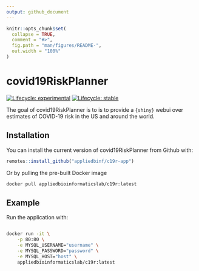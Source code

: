 ```yaml
---
output: github_document
---
```


<!-- README.md is generated from README.Rmd. Please edit that file -->

```r
knitr::opts_chunk$set(
  collapse = TRUE,
  comment = "#>",
  fig.path = "man/figures/README-",
  out.width = "100%"
)
```

# covid19RiskPlanner

<!-- badges: start -->
[![Lifecycle: experimental](https://img.shields.io/badge/lifecycle-experimental-orange.svg)](https://www.tidyverse.org/lifecycle/#experimental)
[![Lifecycle: stable](https://img.shields.io/badge/lifecycle-stable-brightgreen.svg)](https://lifecycle.r-lib.org/articles/stages.html#stable)
<!-- badges: end -->

The goal of covid19RiskPlanner is to is to provide a `{shiny}` webui over 
estimates of COVID-19 risk in the US and around the world.  

## Installation

You can install the current version of covid19RiskPlanner from Github with:

``` r
remotes::install_github("appliedbinf/c19r-app")
```

Or by pulling the pre-built Docker image

```bash
docker pull appliedbioinformaticslab/c19r:latest
```

## Example

Run the application with:

```bash

docker run -it \
    -p 80:80 \
    -e MYSQL_USERNAME="username" \
    -e MYSQL_PASSWORD="password" \
    -e MYSQL_HOST="host" \
    appliedbioinformaticslab/c19r:latest

```

